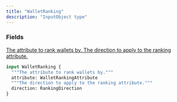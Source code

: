 ```yaml
---
title: "WalletRanking"
description: "InputObject type"
---
```


### Fields

<a href="/api-reference/types/walletrankingattribute">
  <ResponseField name="attribute" type="WalletRankingAttribute">
    The attribute to rank wallets by.
  </ResponseField>
</a>

<a href="/api-reference/types/rankingdirection">
  <ResponseField name="direction" type="RankingDirection">
    The direction to apply to the ranking attribute.
  </ResponseField>
</a>


```graphql WalletRanking
input WalletRanking {
  """The attribute to rank wallets by."""
  attribute: WalletRankingAttribute
  """The direction to apply to the ranking attribute."""
  direction: RankingDirection
}
```
